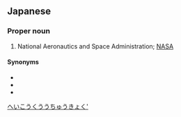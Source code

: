 ==Japanese==
{{ja-kanjitab|べい|こう|くう|う|ちゅう|きょく}}

===Proper noun===
{{ja-pos|べいこうくううちゅうきょく|proper}}

# National Aeronautics and Space Administration; [[NASA]]

====Synonyms====
* {{ja-r|米国航空宇宙局|べいこく こうくう うちゅうきょく|caps=y}}
* {{ja-r|アメリカ航空宇宙局|アメリカ こうくう うちゅうきょく|caps=y}}
* {{ja-l|NASA}}

[[Category:ja:Organizations|へいこうくううちゅうきょく']]